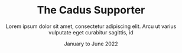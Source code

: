---
layout: "@layouts/TolocarsSingleView.astro"
title: The Cadus Supporter
car: Support Vehicle 01
subtitle: Lorem ipsum dolor sit amet, consectetur adipiscing elit. Arcu ut varius vulputate eget curabitur sagittis, id
tags: 
  - Staff transport
  - Material transport
date: January to June 2022
operatorIcon: cadus
img: images/cars/image2.jpg
order: 2
---